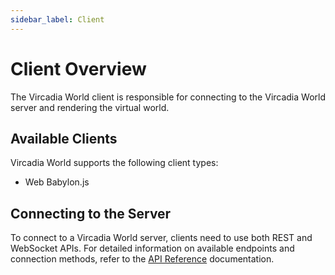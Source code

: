 ```yaml
---
sidebar_label: Client
---
```


# Client Overview

The Vircadia World client is responsible for connecting to the Vircadia World server and rendering the virtual world.

## Available Clients

Vircadia World supports the following client types:

- Web Babylon.js

## Connecting to the Server

To connect to a Vircadia World server, clients need to use both REST and WebSocket APIs. For detailed information on available endpoints and connection methods, refer to the [API Reference](/vircadia-world/server/api-reference) documentation.
